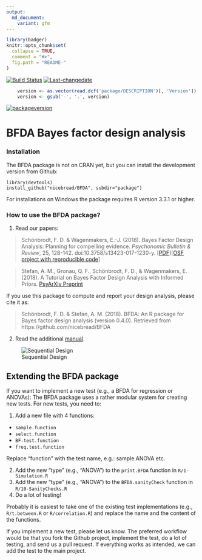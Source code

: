 ```yaml
---
output:
  md_document:
    variant: gfm
---
```


<!-- README.md is generated from README.Rmd. Please edit that file 
rmarkdown::render("README.rmd")
-->

```r
library(badger)
knitr::opts_chunk$set(
  collapse = TRUE,
  comment = "#>",
  fig.path = "README-"
)
```

[![Build Status](https://travis-ci.org/nicebread/BFDA.svg?branch=master)](https://travis-ci.org/nicebread/BFDA)
[![Last-changedate](https://img.shields.io/badge/last%20change-`r gsub('-', '--', Sys.Date())`-yellowgreen.svg)](/commits/master)
```r
	version <- as.vector(read.dcf('package/DESCRIPTION')[, 'Version']) 
	version <- gsub('-', '.', version)
``` 
[![packageversion](https://img.shields.io/badge/Package%20version-`r version`-orange.svg?style=flat-square)](commits/master)

<!--
`r badge_codecov("nicebread/BFDA")`
-->

# BFDA Bayes factor design analysis #

### Installation

The BFDA package is not on CRAN yet, but you can install the development version from Github:

    library(devtools)
    install_github("nicebread/BFDA", subdir="package")

For installations on Windows the package requires R version 3.3.1 or higher.

### How to use the BFDA package?

1. Read our papers:

> Schönbrodt, F. D. & Wagenmakers, E.-J. (2018). Bayes Factor Design Analysis: Planning for compelling evidence. *Psychonomic Bulletin & Review*, 25, 128-142. doi:10.3758/s13423-017-1230-y. [[PDF](https://osf.io/d4dcu)][[OSF project with reproducible code](https://osf.io/v7yxp/)]

> Stefan, A. M., Gronau, Q. F., Schönbrodt, F. D., & Wagenmakers, E. (2018). A Tutorial on Bayes Factor Design Analysis with Informed Priors. [PsyArXiv Preprint](https://doi.org/10.31234/osf.io/aqr79)

If you use this package to compute and report your design analysis, please cite it as:

> Schönbrodt, F. D. & Stefan, A. M. (2018). BFDA: An R package for Bayes factor design analysis (version 0.4.0). Retrieved from https://github.com/nicebread/BFDA


2. Read the additional [manual](https://rawgit.com/nicebread/BFDA/master/package/doc/BFDA_manual.html).

![Sequential Design](https://github.com/nicebread/BFDA/blob/master/movies/GIF1/BFDA1.gif)


## Extending the BFDA package

If you want to implement a new test (e.g., a BFDA for regression or ANOVAs): The BFDA package uses a rather modular system for creating new tests. For new tests, you need to:

1. Add a new file with 4 functions:

- `sample.function`
- `select.function`
- `BF.test.function`
- `freq.test.function`

Replace "function" with the test name, e.g.: sample.ANOVA etc.

2. Add the new "type" (e.g., "ANOVA") to the `print.BFDA` function in `R/1-Simulation.R`
3. Add the new "type" (e.g., "ANOVA") to the `BFDA.sanityCheck` function in `R/10-SanityChecks.R`
4. Do a lot of testing!

Probably it is easiest to take one of the existing test implementations (e.g., `R/t.between.R` or `R/correlation.R`)  and replace the name and the content of the functions.

If you implement a new test, please let us know. The preferred workflow would be that you fork the Github project, implement the test, do a lot of testing, and send us a pull request. If everything works as intended, we can add the test to the main project.